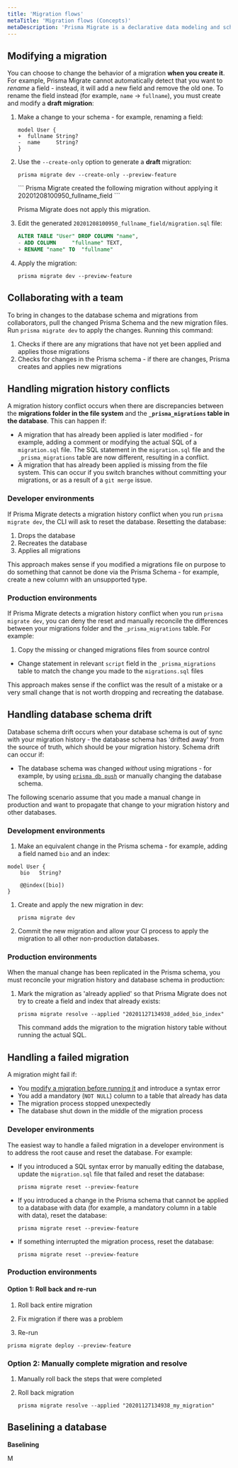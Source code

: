 ```yaml
---
title: 'Migration flows'
metaTitle: 'Migration flows (Concepts)'
metaDescription: 'Prisma Migrate is a declarative data modeling and schema migration tool that is available via the Prisma CLI.'
---
```


<TopBlock>

</TopBlock>

## Modifying a migration

You can choose to change the behavior of a migration **when you create it**. For example, Prisma Migrate cannot automatically detect that you want to _rename_ a field - instead, it will add a new field and remove the old one. To rename the field instead (for example, `name` &rarr; `fullname`), you must create and modify a **draft migration**:

1. Make a change to your schema - for example, renaming a field:
 
    ```prisma file=schema.prisma
    model User {
    +  fullname String?
    -  name     String?
    }
    ```

1. Use the `--create-only` option to generate a **draft** migration:

    <CodeWithResult>
    <Cmd>

    ```terminal
    prisma migrate dev --create-only --preview-feature
    ```
    </Cmd>
    <CmdResult>
    ```
    Prisma Migrate created the following migration without applying it 20201208100950_fullname_field
    ```    
    </CmdResult>
    </CodeWithResult>

    Prisma Migrate does not apply this migration.

2. Edit the generated `20201208100950_fullname_field/migration.sql` file:

   ```sql
   ALTER TABLE "User" DROP COLUMN "name",
   - ADD COLUMN     "fullname" TEXT,
   + RENAME "name" TO  "fullname"
   ```

3. Apply the migration:

   ```terminal
   prisma migrate dev --preview-feature
   ```

## Collaborating with a team

To bring in changes to the database schema and migrations from collaborators, pull the changed Prisma Schema and the new migration files. Run `prisma migrate dev` to apply the changes. Running this command:

1. Checks if there are any migrations that have not yet been applied and applies those migrations
1. Checks for changes in the Prisma schema - if there are changes, Prisma creates and applies new migrations

## Handling migration history conflicts

A migration history conflict occurs when there are discrepancies between the **migrations folder in the file system** and the **`_prisma_migrations` table in the database**. This can happen if:

* A migration that has already been applied is later modified - for example, adding a comment or modifying the actual SQL of a `migration.sql` file. The SQL statement in the `migration.sql` file and the `_prisma_migrations` table are now different, resulting in a conflict.
* A migration that has already been applied is missing from the file system.  This can occur if you switch branches without committing your migrations, or as a result of a `git merge` issue.

### Developer environments

If Prisma Migrate detects a migration history conflict when you run `prisma migrate dev`, the CLI will ask to reset the database. Resetting the database:

1. Drops the database
2. Recreates the database
3. Applies all migrations

This approach makes sense if you modified a migrations file on purpose to do something that cannot be done via the Prisma Schema - for example, create a new column with an unsupported type.

### Production environments

If Prisma Migrate detects a migration history conflict when you run `prisma migrate dev`, you can deny the reset and manually reconcile the differences between your migrations folder and the `_prisma_migrations` table. For example:

1. Copy the missing or changed migrations files from source control
* Change statement in relevant `script` field in the `_prisma_migrations` table to match the change you made to the `migrations.sql` files

This approach makes sense if the conflict was the result of a mistake or a very small change that is not worth dropping and recreating the database.

## Handling database schema drift

Database schema drift occurs when your database schema is out of sync with your migration history - the database schema has 'drifted away' from the source of truth, which should be your migration history. Schema drift can occur if:

* The database schema was changed _without_ using migrations - for example, by using [`prisma db push`](../../reference/api-reference/command-reference#db-push) or manually changing the database schema.

The following scenario assume that you made a manual change in production and want to propagate that change to your migration history and other databases.

### Development environments

1. Make an equivalent change in the Prisma schema - for example, adding a field named `bio` and an index:

  ```prisma
  model User {
      bio   String?

      @@index([bio])
  }
  ```

1. Create and apply the new migration in dev:

   ```terminal
   prisma migrate dev
   ```   

1. Commit the new migration and allow your CI process to apply the migration to all other non-production databases.

### Production environments

When the manual change has been replicated in the Prisma schema, you must reconcile your migration history and database schema in production:

1. Mark the migration as 'already applied' so that Prisma Migrate does not try to create a field and index that already exists:

   ```terminal
   prisma migrate resolve --applied "20201127134938_added_bio_index"
   ```

   This command adds the migration to the migration history table without running the actual SQL.

## Handling a failed migration

A migration might fail if:

* You [modify a migration before running it]() and introduce a syntax error
* You add a mandatory (`NOT NULL`) column to a table that already has data
* The migration process stopped unexpectedly
* The database shut down in the middle of the migration process

### Developer environments

The easiest way to handle a failed migration in a developer environment is to address the root cause and reset the database. For example:

* If you introduced a SQL syntax error by manually editing the database, update the `migration.sql` file that failed and reset the database:

    ```terminal
    prisma migrate reset --preview-feature
    ```

* If you introduced a change in the Prisma schema that cannot be applied to a database with data (for example, a mandatory column in a table with data), reset the database:

    ```terminal
    prisma migrate reset --preview-feature
    ```

* If something interrupted the migration process, reset the database:

    ```terminal
    prisma migrate reset --preview-feature
    ```

### Production environments

#### Option 1: Roll back and re-run

1. Roll back entire migration

1. Fix migration if there was a problem

1. Re-run

```terminal
prisma migrate deploy --preview-feature
```

### Option 2: Manually complete migration and resolve

1. Manually roll back the steps that were completed

1. Roll back migration

   ```terminal
   prisma migrate resolve --applied "20201127134938_my_migration"
   ```

## Baselining a database

**Baselining**

M